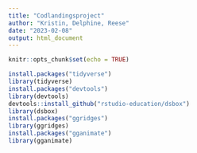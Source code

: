 ```yaml
---
title: "Codlandingsproject"
author: "Kristin, Delphine, Reese"
date: "2023-02-08"
output: html_document
---
```


```r
knitr::opts_chunk$set(echo = TRUE)
```

```r
install.packages("tidyverse")
library(tidyverse)
install.packages("devtools")
library(devtools)
devtools::install_github("rstudio-education/dsbox")
library(dsbox)
install.packages("ggridges")
library(ggridges)
install.packages("gganimate")
library(gganimate)
```

